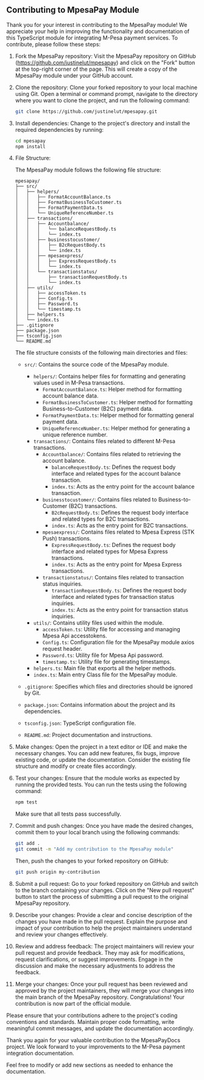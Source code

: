## Contributing to MpesaPay Module

Thank you for your interest in contributing to the MpesaPay module! We appreciate your help in improving the functionality and documentation of this TypeScript module for integrating M-Pesa payment services. To contribute, please follow these steps:

1. Fork the MpesaPay repository: Visit the MpesaPay repository on GitHub (https://github.com/justinelut/mpesapay) and click on the "Fork" button at the top-right corner of the page. This will create a copy of the MpesaPay module under your GitHub account.

2. Clone the repository: Clone your forked repository to your local machine using Git. Open a terminal or command prompt, navigate to the directory where you want to clone the project, and run the following command:

   ```bash
   git clone https://github.com/justinelut/mpesapay.git
   ```

3. Install dependencies: Change to the project's directory and install the required dependencies by running:

   ```bash
   cd mpesapay
   npm install
   ```

4. File Structure:

   The MpesaPay module follows the following file structure:

   ```
   mpesapay/
   ├── src/
   │   ├── helpers/
   │   │   ├── FormatAccountBalance.ts
   │   │   ├── FormatBusinessToCustomer.ts
   │   │   ├── FormatPaymentData.ts
   │   │   └── UniqueReferenceNumber.ts
   │   ├── transactions/
   │   │   ├── Accountbalance/
   │   │   │   └── balanceRequestBody.ts
   │   │   │   └── index.ts
   │   │   ├── businesstocustomer/
   │   │   │   ├── B2cRequestBody.ts
   │   │   │   └── index.ts
   │   │   ├── mpesaexpress/
   │   │   │   ├── ExpressRequestBody.ts
   │   │   │   └── index.ts
   │   │   └── transactionstatus/
   │   │       ├── transactionRequestBody.ts
   │   │       └── index.ts
   │   ├── utils/
   │   │   ├── accessToken.ts
   │   │   ├── Config.ts
   │   │   ├── Password.ts
   │   │   └── timestamp.ts
   │   ├── helpers.ts
   │   └── index.ts
   ├── .gitignore
   ├── package.json
   ├── tsconfig.json
   └── README.md
   ```

   The file structure consists of the following main directories and files:

   - `src/`: Contains the source code of the MpesaPay module.
     - `helpers/`: Contains helper files for formatting and generating values used in M-Pesa transactions.
       - `FormatAccountBalance.ts`: Helper method for formatting account balance data.
       - `FormatBusinessToCustomer.ts`: Helper method for formatting Business-to-Customer (B2C) payment data.
       - `FormatPaymentData.ts`: Helper method for formatting general payment data.
       - `UniqueReferenceNumber.ts`: Helper method for generating a unique reference number.
     - `transactions/`: Contains files related to different M-Pesa transactions.
       - `Accountbalance/`: Contains files related to retrieving the account balance.
         - `balanceRequestBody.ts`: Defines the request body interface and related types for the account balance transaction.
         - `index.ts`: Acts as the entry point for the account balance transaction.
       - `businesstocustomer/`: Contains files related to Business-to-Customer (B2C) transactions.
         - `B2cRequestBody.ts`: Defines the request body interface and related types for B2C transactions.
         - `index.ts`: Acts as the entry point for B2C transactions.
       - `mpesaexpress/`: Contains files related to Mpesa Express (STK Push) transactions.
         - `ExpressRequestBody.ts`: Defines the request body interface and related types for Mpesa Express transactions.
         - `index.ts`: Acts as the entry point for Mpesa Express transactions.
       - `transactionstatus/`: Contains files related to transaction status inquiries.
         - `transactionRequestBody.ts`: Defines the request body interface and related types for transaction status inquiries.
         - `index.ts`: Acts as the entry point for transaction status inquiries.
     - `utils/`: Contains utility files used within the module.
       - `accessToken.ts`: Utility file for accessing and managing Mpesa Api accesstokens.
       - `Config.ts`: Configuration file for the MpesaPay module axios request header.
       - `Password.ts`: Utility file for Mpesa Api password.
       - `timestamp.ts`: Utility file for generating timestamps.
     - `helpers.ts`: Main file that exports all the helper methods.
     - `index.ts`: Main entry Class file for the MpesaPay module.

   - `.gitignore`: Specifies which files and directories should be ignored by Git.
   - `package.json`: Contains information about the project and its dependencies.
   - `tsconfig.json`: TypeScript configuration file.
   - `README.md`: Project documentation and instructions.

5. Make changes: Open the project in a text editor or IDE and make the necessary changes. You can add new features, fix bugs, improve existing code, or update the documentation. Consider the existing file structure and modify or create files accordingly.

6. Test your changes: Ensure that the module works as expected by running the provided tests. You can run the tests using the following command:

   ```bash
   npm test
   ```

   Make sure that all tests pass successfully.

7. Commit and push changes: Once you have made the desired changes, commit them to your local branch using the following commands:

   ```bash
   git add .
   git commit -m "Add my contribution to the MpesaPay module"
   ```

   Then, push the changes to your forked repository on GitHub:

   ```bash
   git push origin my-contribution
   ```

8. Submit a pull request: Go to your forked repository on GitHub and switch to the branch containing your changes. Click on the "New pull request" button to start the process of submitting a pull request to the original MpesaPay repository.

9. Describe your changes: Provide a clear and concise description of the changes you have made in the pull request. Explain the purpose and impact of your contribution to help the project maintainers understand and review your changes effectively.

10. Review and address feedback: The project maintainers will review your pull request and provide feedback. They may ask for modifications, request clarifications, or suggest improvements. Engage in the discussion and make the necessary adjustments to address the feedback.

11. Merge your changes: Once your pull request has been reviewed and approved by the project maintainers, they will merge your changes into the main branch of the MpesaPay repository. Congratulations! Your contribution is now part of the official module.

Please ensure that your contributions adhere to the project's coding conventions and standards. Maintain proper code formatting, write meaningful commit messages, and update the documentation accordingly.

Thank you again for your valuable contribution to the MpesaPayDocs project. We look forward to your improvements to the M-Pesa payment integration documentation.

Feel free to modify or add new sections as needed to enhance the documentation.
